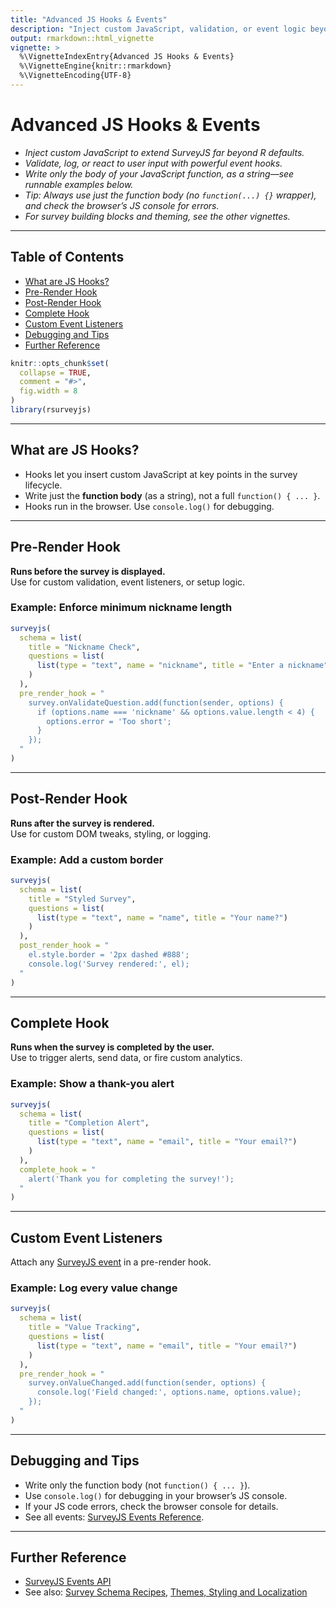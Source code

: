 ```yaml
---
title: "Advanced JS Hooks & Events"
description: "Inject custom JavaScript, validation, or event logic beyond R—unlock the full power of SurveyJS events and lifecycle."
output: rmarkdown::html_vignette
vignette: >
  %\VignetteIndexEntry{Advanced JS Hooks & Events}
  %\VignetteEngine{knitr::rmarkdown}
  %\VignetteEncoding{UTF-8}
---
```


# Advanced JS Hooks & Events

- _Inject custom JavaScript to extend SurveyJS far beyond R defaults._
- _Validate, log, or react to user input with powerful event hooks._
- _Write only the body of your JavaScript function, as a string—see runnable examples below._
- _Tip: Always use just the function body (no `function(...) {}` wrapper), and check the browser’s JS console for errors._
- _For survey building blocks and theming, see the other vignettes._

---

## Table of Contents

- [What are JS Hooks?](#what-are-js-hooks)
- [Pre-Render Hook](#pre-render-hook)
- [Post-Render Hook](#post-render-hook)
- [Complete Hook](#complete-hook)
- [Custom Event Listeners](#custom-event-listeners)
- [Debugging and Tips](#debugging-and-tips)
- [Further Reference](#further-reference)

```r
knitr::opts_chunk$set(
  collapse = TRUE,
  comment = "#>",
  fig.width = 8
)
library(rsurveyjs)
```

---

## What are JS Hooks?

- Hooks let you insert custom JavaScript at key points in the survey lifecycle.
- Write just the **function body** (as a string), not a full `function() { ... }`.
- Hooks run in the browser. Use `console.log()` for debugging.

---

## Pre-Render Hook

**Runs before the survey is displayed.**  
Use for custom validation, event listeners, or setup logic.

### Example: Enforce minimum nickname length

```r
surveyjs(
  schema = list(
    title = "Nickname Check",
    questions = list(
      list(type = "text", name = "nickname", title = "Enter a nickname")
    )
  ),
  pre_render_hook = "
    survey.onValidateQuestion.add(function(sender, options) {
      if (options.name === 'nickname' && options.value.length < 4) {
        options.error = 'Too short';
      }
    });
  "
)
```

---

## Post-Render Hook

**Runs after the survey is rendered.**  
Use for custom DOM tweaks, styling, or logging.

### Example: Add a custom border

```r
surveyjs(
  schema = list(
    title = "Styled Survey",
    questions = list(
      list(type = "text", name = "name", title = "Your name?")
    )
  ),
  post_render_hook = "
    el.style.border = '2px dashed #888';
    console.log('Survey rendered:', el);
  "
)
```

---

## Complete Hook

**Runs when the survey is completed by the user.**  
Use to trigger alerts, send data, or fire custom analytics.

### Example: Show a thank-you alert

```r
surveyjs(
  schema = list(
    title = "Completion Alert",
    questions = list(
      list(type = "text", name = "email", title = "Your email?")
    )
  ),
  complete_hook = "
    alert('Thank you for completing the survey!');
  "
)
```

---

## Custom Event Listeners

Attach any [SurveyJS event](https://surveyjs.io/form-library/documentation/api-reference/survey-data-model#events) in a pre-render hook.

### Example: Log every value change

```r
surveyjs(
  schema = list(
    title = "Value Tracking",
    questions = list(
      list(type = "text", name = "email", title = "Your email?")
    )
  ),
  pre_render_hook = "
    survey.onValueChanged.add(function(sender, options) {
      console.log('Field changed:', options.name, options.value);
    });
  "
)
```

---

## Debugging and Tips

- Write only the function body (not `function() { ... }`).
- Use `console.log()` for debugging in your browser’s JS console.
- If your JS code errors, check the browser console for details.
- See all events: [SurveyJS Events Reference](https://surveyjs.io/form-library/documentation/api-reference/survey-data-model#events).

---

## Further Reference

- [SurveyJS Events API](https://surveyjs.io/form-library/documentation/api-reference/survey-data-model#events)
- See also: [Survey Schema Recipes](survey-schema-recipes.html), [Themes, Styling and Localization](themes-styling-and-localization.html)
